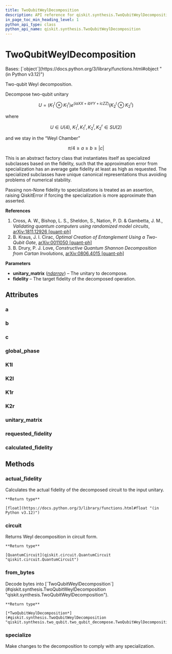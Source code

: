 ```yaml
---
title: TwoQubitWeylDecomposition
description: API reference for qiskit.synthesis.TwoQubitWeylDecomposition
in_page_toc_min_heading_level: 1
python_api_type: class
python_api_name: qiskit.synthesis.TwoQubitWeylDecomposition
---
```


# TwoQubitWeylDecomposition

<Class id="qiskit.synthesis.TwoQubitWeylDecomposition" github="https://github.com/Qiskit/qiskit/tree/stable/1.0/qiskit/synthesis/two_qubit/two_qubit_decompose.py#L99-L492" signature="qiskit.synthesis.TwoQubitWeylDecomposition(unitary_matrix, *, fidelity=0.999999999, _unpickling=False)">
  Bases: [`object`](https://docs.python.org/3/library/functions.html#object "(in Python v3.12)")

  Two-qubit Weyl decomposition.

  Decompose two-qubit unitary

$$
U = ({K_1}^l \otimes {K_1}^r) e^{(i a XX + i b YY + i c ZZ)} ({K_2}^l \otimes {K_2}^r)
$$

  where

$$
U \in U(4),~
{K_1}^l, {K_1}^r, {K_2}^l, {K_2}^r \in SU(2)
$$

  and we stay in the “Weyl Chamber”

$$
\pi /4 \geq a \geq b \geq |c|
$$

  This is an abstract factory class that instantiates itself as specialized subclasses based on the fidelity, such that the approximation error from specialization has an average gate fidelity at least as high as requested. The specialized subclasses have unique canonical representations thus avoiding problems of numerical stability.

  Passing non-None fidelity to specializations is treated as an assertion, raising QiskitError if forcing the specialization is more approximate than asserted.

  **References**

  1.  Cross, A. W., Bishop, L. S., Sheldon, S., Nation, P. D. & Gambetta, J. M., *Validating quantum computers using randomized model circuits*, [arXiv:1811.12926 \[quant-ph\]](https://arxiv.org/abs/1811.12926)
  2.  B. Kraus, J. I. Cirac, *Optimal Creation of Entanglement Using a Two-Qubit Gate*, [arXiv:0011050 \[quant-ph\]](https://arxiv.org/abs/quant-ph/0011050)
  3.  B. Drury, P. J. Love, *Constructive Quantum Shannon Decomposition from Cartan Involutions*, [arXiv:0806.4015 \[quant-ph\]](https://arxiv.org/abs/0806.4015)

  **Parameters**

  *   **unitary\_matrix** ([*ndarray*](https://numpy.org/doc/stable/reference/generated/numpy.ndarray.html#numpy.ndarray "(in NumPy v1.26)")) – The unitary to decompose.
  *   **fidelity** – The target fidelity of the decomposed operation.

  ## Attributes

  ### a

  <Attribute id="qiskit.synthesis.TwoQubitWeylDecomposition.a" name="a" attributeTypeHint="float" />

  ### b

  <Attribute id="qiskit.synthesis.TwoQubitWeylDecomposition.b" name="b" attributeTypeHint="float" />

  ### c

  <Attribute id="qiskit.synthesis.TwoQubitWeylDecomposition.c" name="c" attributeTypeHint="float" />

  ### global\_phase

  <Attribute id="qiskit.synthesis.TwoQubitWeylDecomposition.global_phase" name="global_phase" attributeTypeHint="float" />

  ### K1l

  <Attribute id="qiskit.synthesis.TwoQubitWeylDecomposition.K1l" name="K1l" attributeTypeHint="ndarray" />

  ### K2l

  <Attribute id="qiskit.synthesis.TwoQubitWeylDecomposition.K2l" name="K2l" attributeTypeHint="ndarray" />

  ### K1r

  <Attribute id="qiskit.synthesis.TwoQubitWeylDecomposition.K1r" name="K1r" attributeTypeHint="ndarray" />

  ### K2r

  <Attribute id="qiskit.synthesis.TwoQubitWeylDecomposition.K2r" name="K2r" attributeTypeHint="ndarray" />

  ### unitary\_matrix

  <Attribute id="qiskit.synthesis.TwoQubitWeylDecomposition.unitary_matrix" name="unitary_matrix" attributeTypeHint="ndarray" />

  ### requested\_fidelity

  <Attribute id="qiskit.synthesis.TwoQubitWeylDecomposition.requested_fidelity" name="requested_fidelity" attributeTypeHint="float | None" />

  ### calculated\_fidelity

  <Attribute id="qiskit.synthesis.TwoQubitWeylDecomposition.calculated_fidelity" name="calculated_fidelity" attributeTypeHint="float" />

  ## Methods

  ### actual\_fidelity

  <Function id="qiskit.synthesis.TwoQubitWeylDecomposition.actual_fidelity" name="actual_fidelity" github="https://github.com/Qiskit/qiskit/tree/stable/1.0/qiskit/synthesis/two_qubit/two_qubit_decompose.py#L445-L449" signature="actual_fidelity(**kwargs)">
    Calculates the actual fidelity of the decomposed circuit to the input unitary.

    **Return type**

    [float](https://docs.python.org/3/library/functions.html#float "(in Python v3.12)")
  </Function>

  ### circuit

  <Function id="qiskit.synthesis.TwoQubitWeylDecomposition.circuit" name="circuit" github="https://github.com/Qiskit/qiskit/tree/stable/1.0/qiskit/synthesis/two_qubit/two_qubit_decompose.py#L413-L432" signature="circuit(*, euler_basis=None, simplify=False, atol=1e-12)">
    Returns Weyl decomposition in circuit form.

    **Return type**

    [QuantumCircuit](qiskit.circuit.QuantumCircuit "qiskit.circuit.QuantumCircuit")
  </Function>

  ### from\_bytes

  <Function id="qiskit.synthesis.TwoQubitWeylDecomposition.from_bytes" name="from_bytes" github="https://github.com/Qiskit/qiskit/tree/stable/1.0/qiskit/synthesis/two_qubit/two_qubit_decompose.py#L477-L487" signature="classmethod from_bytes(bytes_in, *, requested_fidelity, **kwargs)">
    Decode bytes into [`TwoQubitWeylDecomposition`](#qiskit.synthesis.TwoQubitWeylDecomposition "qiskit.synthesis.TwoQubitWeylDecomposition").

    **Return type**

    [*TwoQubitWeylDecomposition*](#qiskit.synthesis.TwoQubitWeylDecomposition "qiskit.synthesis.two_qubit.two_qubit_decompose.TwoQubitWeylDecomposition")
  </Function>

  ### specialize

  <Function id="qiskit.synthesis.TwoQubitWeylDecomposition.specialize" name="specialize" github="https://github.com/Qiskit/qiskit/tree/stable/1.0/qiskit/synthesis/two_qubit/two_qubit_decompose.py#L405-L411" signature="specialize()">
    Make changes to the decomposition to comply with any specialization.
  </Function>
</Class>

